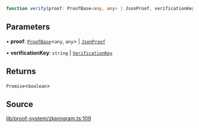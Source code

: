 ```ts
function verify(proof: ProofBase<any, any> | JsonProof, verificationKey: string | VerificationKey): Promise<boolean>
```

## Parameters

• **proof**: [`ProofBase`](../classes/ProofBase.mdx)\<`any`, `any`\> \| [`JsonProof`](../type-aliases/JsonProof.mdx)

• **verificationKey**: `string` \| [`VerificationKey`](../classes/VerificationKey.mdx)

## Returns

`Promise`\<`boolean`\>

## Source

[lib/proof-system/zkprogram.ts:109](https://github.com/o1-labs/o1js/blob/6ebbc23710f6de023fea6d83dc93c5a914c571f2/src/lib/proof-system/zkprogram.ts#L109)
